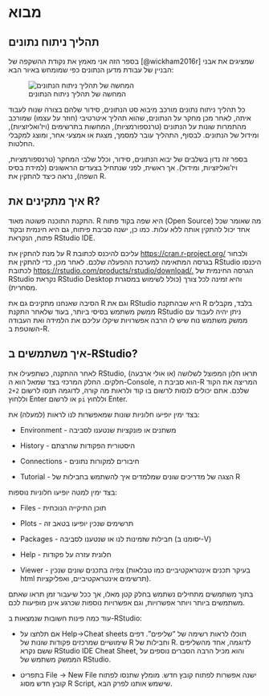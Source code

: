 # מבוא {#introduction}

## תהליך ניתוח נתונים

בספר הזה אני מאמץ את נקודת ההשקפה של [@wickham2016r] שמציגים את אבני הבניין של עבודת מדען הנתונים כפי שמומחש באיור הבא:

![המחשה של תהליך ניתוח הנתונים](images/ds_workflow_he.svg "תהליך ניתוח הנתונים"){#fig:ds-workflow}

כל תהליך ניתוח נתונים מורכב מיבוא סט הנתונים, סידור שלהם בצורה שנוח לעבוד איתה, לאחר מכן מחקר על הנתונים, שהוא תהליך איטרטיבי (חוזר על עצמו) שמורכב מהתמרות שונות על הנתונים (טרנספורמציות), המחשות בתרשימים (ויז'ואליזציות), ומידול של הנתונים. לבסוף, התהליך עובר למסמך, מצגת או אמצעי אחר, ומוצג למקבלי החלטות.

בספר זה נדון בשלבים של יבוא הנתונים, סידור, וכלל שלבי המחקר (טרנספורמציות, ויז'ואליזציות, ומידול). אך ראשית, לפני שנתחיל בצעדים הראשונים (למידת בסיס השפה), נראה כיצד להתקין את R.

## איך מתקינים את R?

התקנת התוכנה פשוטה מאוד. R היא שפה בקוד פתוח (Open Source) מה שאומר שכל אחד יכול להתקין אותה ללא עלות. כמו כן, ישנה סביבת פיתוח, גם היא חינמית ובקוד פתוח, הנקראת RStudio IDE.

על מנת להתקין את R עליכם להיכנס לכתובת <https://cran.r-project.org/> ולבחור בגרסה המתאימה למערכת ההפעלה שלכם. לאחר מכן, כדי להתקין את RStudio היכנסו לכתובת <https://rstudio.com/products/rstudio/download/.> הגרסה החינמית של RStudio נקראת RStudio Desktop והיא זמינה לכל צורך (כולל לשימוש במסגרת מסחרית).

הסיבה שאנחנו מתקינים גם את R וגם את RStudio היא שבהתקנת R בלבד, מקבלים ממשק משתמש בסיסי ביותר, בעוד שלאחר התקנת RStudio ניתן יהיה לעבוד עם ממשק משתמש נוח שיש לו הרבה אפשרויות שיקלו עליכם את הלמידה ואת העבודה השוטפת ב-R.

## איך משתמשים ב-RStudio?

לאחר ההתקנה, כשתפעילו את RStudio, תראו חלון המפוצל לשלושה (או אולי ארבעה) חלקים. החלק המרכזי בצד שמאל הוא ה-Console, הוא סביבת ה-R המריצה את הקוד שלכם. אתם יכולים לנסות לרשום בו קוד ולראות מה קורה, לדוגמה תנסו לרשום `2+2` וללחוץ Enter או לרשום `pi` וללחוץ Enter.

בצד ימין יופיעו חלוניות שונות שמאפשרות לנו לראות (למעלה) את:

-   Environment - משתנים או פונקציות שנטענו לסביבה

-   History - היסטורית הפקודות שהרצתם

-   Connections - חיבורים למקורות נתונים

-   Tutorial - הצגה של מדריכים שונים שמלמדים איך להשתמש בחבילות של R

בצד ימין למטה יופיעו חלוניות נוספות:

-   Files - תוכן התיקייה הנוכחית

-   Plots - תרשימים שנכין יופיעו בטאב זה

-   Packages - חבילות שזמינות לנו או שנטענו לסביבה (יסומנו ב-V)

-   Help - חלונית עזרה על פקודות

-   Viewer - צפיה בתכנים שונים שנכין (בעיקר תכנים אינטראקטיביים כמו טבלאות html תרשימים אינטראקטיביים, ואפליקציות).

בתוך משתמשים מתחילים נשתמש בחלק קטן מאלו, אך ככל שיעבור זמן תראו שאתם משתמשים ביותר ויותר אפשרויות, וגם אפשרויות נוספות שכרגע אינן מופיעות לכם.

עוד כמה פינות חשובות שנמצאות ב-RStudio:

-   אם תלחצו על Help-\>Cheat sheets תוכלו לראות רשימה של "שליפים". דפים שימושיים שמרכזים פקודות שונות של R וחבילות של R. לדוגמה, אחד מהשליפים ששם נקרא RStudio IDE Cheat Sheet, והוא מכיל הרבה הסברים נוספים על הממשק משתמש של RStudio.

-   בתפריט File -\> New File ישנה אפשרות לפתוח קובץ חדש. מומלץ שתנסו לפתוח קובץ חדש מסוג R Script, שישמש אותנו לפרק הבא.
